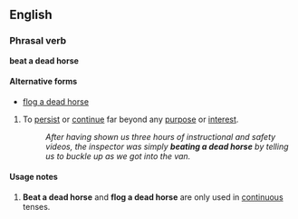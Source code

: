 ==English==
===Phrasal verb===
'''beat a dead horse''' {{idiom}}

====Alternative forms====
*[[flog a dead horse]]

#To [[persist]] or [[continue]] far beyond any [[purpose]] or [[interest]].
#:''After having shown us three hours of instructional and safety videos, the inspector was simply '''beating a dead horse''' by telling us to buckle up as we got into the van.''

====Usage notes====
#'''Beat a dead horse''' and '''flog a dead horse''' are only used in [[continuous]] tenses.